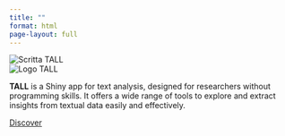 ```yaml
---
title: ""
format: html
page-layout: full
---
```



```{=html}

<div class="container my-5" id="features">
  <div class="d-flex flex-row align-items-center justify-content-center gap-5 flex-wrap">
    <div class="aos-item" data-aos="fade-right">
      <img src="images/tall_name.png" class="img-fluid" style="max-height: 180px;" alt="Scritta TALL">
    </div>
    <div class="aos-item" data-aos="fade-left">
      <img src="images/tall-logo.png" class="img-fluid" style="max-height: 250px;" alt="Logo TALL">
    </div>
  </div>

<div class="text-center my-4 px-3 aos-item" data-aos="fade-up">
  <p class="lead">
    <strong>TALL</strong> is a Shiny app for text analysis, designed for researchers without programming skills.
    It offers a wide range of tools to explore and extract insights from textual data easily and effectively.
  </p>
</div>

<div class="discover-button aos-item" data-aos="fade-up" data-aos-delay="200">
  <a href="#features">Discover</a>
</div>

<!-- AOS Animate On Scroll -->
<link href="https://unpkg.com/aos@2.3.1/dist/aos.css" rel="stylesheet">
<script src="https://unpkg.com/aos@2.3.1/dist/aos.js"></script>
<script>
  AOS.init({
    duration: 1000,
    once: true
  });
</script>

```